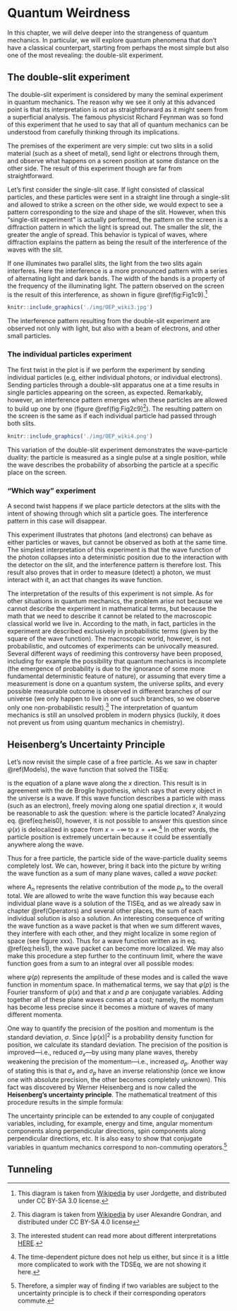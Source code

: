 # Quantum Weirdness {#Weirdness}
In this chapter, we will delve deeper into the strangeness of quantum mechanics. In particular, we will explore quantum phenomena that don't have a classical counterpart, starting from perhaps the most simple but also one of the most revealing: the double-slit experiment.

## The double-slit experiment

The double-slit experiment is considered by many the seminal experiment in quantum mechanics. The reason why we see it only at this advanced point is that its interpretation is not as straightforward as it might seem from a superficial analysis. The famous physicist Richard Feynman was so fond of this experiment that he used to say that all of quantum mechanics can be understood from carefully thinking through its implications.

The premises of the experiment are very simple: cut two slits in a solid material (such as a sheet of metal), send light or electrons through them, and observe what happens on a screen position at some distance on the other side. The result of this experiment though are far from straightforward.

Let's first consider the single-slit case. If light consisted of classical particles, and these particles were sent in a straight line through a single-slit and allowed to strike a screen on the other side, we would expect to see a pattern corresponding to the size and shape of the slit. However, when this "single-slit experiment" is actually performed, the pattern on the screen is a diffraction pattern in which the light is spread out. The smaller the slit, the greater the angle of spread. This behavior is typical of waves, where diffraction explains the pattern as being the result of the interference of the waves with the slit.

If one illuminates two parallel slits, the light from the two slits again interferes. Here the interference is a more pronounced pattern with a series of alternating light and dark bands. The width of the bands is a property of the frequency of the illuminating light. The pattern observed on the screen is the result of this interference, as shown in figure \@ref(fig:Fig1c9).^[This diagram is taken from [Wikipedia](https://en.wikipedia.org/wiki/Double-slit_experiment#/media/File:Single_slit_and_double_slit2.jpg) by user Jordgette, and distributed under CC BY-SA 3.0 license.]

```r
knitr::include_graphics('./img/OEP_wiki3.jpg')
```

The interference pattern resulting from the double-slit experiment are observed not only with light, but also with a beam of electrons, and other small particles. 

### The individual particles experiment
The first twist in the plot is if we perform the experiment by sending individual particles (e.g, either individual photons, or individual electrons). Sending particles through a double-slit apparatus one at a time results in single particles appearing on the screen, as expected. Remarkably, however, an interference pattern emerges when these particles are allowed to build up one by one (figure  \@ref(fig:Fig2c9)^[This diagram is taken from [Wikipedia](https://en.wikipedia.org/wiki/Double-slit_experiment#/media/File:Interference_electrons_double-slit_at_10cm.png) by user Alexandre Gondran, and distributed under CC BY-SA 4.0 license]). The resulting pattern on the screen is the same as if each individual particle had passed through both slits. 

```r
knitr::include_graphics('./img/OEP_wiki4.png')
```

This variation of the double-slit experiment demonstrates the wave–particle duality: the particle is measured as a single pulse at a single position, while the wave describes the probability of absorbing the particle at a specific place on the screen.

### "Which way" experiment
A second twist happens if we place particle detectors at the slits with the intent of showing through which slit a particle goes. The interference pattern in this case will disappear. 

This experiment illustrates that photons (and electrons) can behave as either particles or waves, but cannot be observed as both at the same time. The simplest interpretation of this experiment is that the wave function of the photon collapses into a deterministic position due to the interaction with the detector on the slit, and the interference pattern is therefore lost. This result also proves that in order to measure (detect) a photon, we must interact with it, an act that changes its wave function.

The interpretation of the results of this experiment is not simple. As for other situations in quantum mechanics, the problem arise not because we cannot describe the experiment in mathematical terms, but because the math that we need to describe it cannot be related to the macroscopic classical world we live in. According to the math, in fact, particles in the experiment are described exclusively in probabilistic terms (given by the square of the wave function). The macroscopic world, however, is not probabilistic, and outcomes of experiments can be univocally measured. Several different ways of reediming this controversy have been proposed, including for example the possibility that quantum mechanics is incomplete (the emergence of probability is due to the ignorance of some more fundamental deterministic feature of nature), or assuming that every time a measurement is done on a quantum system, the universe splits, and every possible measurable outcome is observed in different branches of our universe (we only happen to live in one of such branches, so we observe only one non-probabilistic result).^[The interested student can read more about different interpretations [HERE](https://en.wikipedia.org/wiki/Interpretations_of_quantum_mechanics).] The interpretation of quantum mechanics is still an unsolved problem in modern physics (luckily, it does not prevent us from using quantum mechanics in chemistry).

## Heisenberg's Uncertainty Principle

Let's now revisit the simple case of a free particle. As we saw in chapter \@ref(Models), the wave function that solved the TISEq: 

\begin{equation}
\psi(x) = A \exp(\pm ikx),
(\#eq:heis0)  
\end{equation}

is the equation of a plane wave along the $x$ direction. This result is in agreement with the de Broglie hypothesis, which says that every object in the universe is a wave. If this wave function describes a particle with mass (such as an electron), freely moving along one spatial direction $x$, it would be reasonable to ask the question: where is the particle located? Analyzing eq. \@ref(eq:heis0), however, it is not possible to answer this question since $\psi(x)$ is delocalized in space from $x=-\infty$ to $x=+\infty$.^[The time-dependent picture does not help us either, but since it is a little more complicated to work with the TDSEq, we are not showing it here.] In other words, the particle position is extremely uncertain because it could be essentially anywhere along the wave.

Thus for a free particle, the particle side of the wave-particle duality seems completely lost. We can, however, bring it back into the picture by writing the wave function as a sum of many plane waves, called a *wave packet*:

\begin{equation} 
\psi (x)\propto \sum _{n}A_{n}\exp\left(\frac{ip_n x}{\hbar} \right),
(\#eq:heis1)  
\end{equation}

where $A_n$ represents the relative contribution of the mode $p_n$ to the overall total. We are allowed to write the wave function this way because each individual plane wave is a solution of the TISEq, and as we already saw in chapter \@ref(Operators) and several other places, the sum of each individual solution is also a solution. An interesting consequence of writing the wave function as a wave packet is that when we sum different waves, they interfere with each other, and they might localize in some region of space (see figure xxx). Thus for a wave function written as in eq. \@ref(eq:heis1), the wave packet can become more localized. We may also make this procedure a step further to the continuum limit, where the wave function goes from a sum to an integral over all possible modes:

\begin{equation}
\psi (x)=\frac {1}{\sqrt{2\pi\hbar}}\int_{-\infty }^{\infty }\varphi (p)\cdot \exp
\left(\frac{ip x}{\hbar} \right)\,dp,
(\#eq:heis2)  
\end{equation}

where $\varphi(p)$ represents the amplitude of these modes and is called the wave function in momentum space. In mathematical terms, we say that $\varphi (p)$ is the Fourier transform of $\psi (x)$ and that $x$ and $p$ are conjugate variables. Adding together all of these plane waves comes at a cost; namely, the momentum has become less precise since it becomes a mixture of waves of many different momenta.

One way to quantify the precision of the position and momentum is the standard deviation, $\sigma$. Since $|\psi (x)|^{2}$ is a probability density function for position, we calculate its standard deviation. The precision of the position is improved—i.e., reduced $\sigma_x$—by using many plane waves, thereby weakening the precision of the momentum—i.e., increased $\sigma_p$. Another way of stating this is that $\sigma_x$ and $\sigma_p$ have an inverse relationship (once we know one with absolute precision, the other becomes completely unknown). This fact was discovered by Werner Heisenberg and is now called the **Heisenberg's uncertainty principle**. The mathematical treatment of this procedure results in the simple formula:

\begin{equation}
\sigma_{x}\sigma_{p} \geq \frac{\hbar }{2}.
(\#eq:heis3)  
\end{equation}

The uncertainty principle can be extended to any couple of conjugated variables, including, for example, energy and time, angular momentum components along perpendicular directions, spin components along perpendicular directions, etc. It is also easy to show that conjugate variables in quantum mechanics correspond to non-commuting operators.^[Therefore, a simpler way of finding if two variables are subject to the uncertainty principle is to check if their corresponding operators commute.]

## Tunneling


